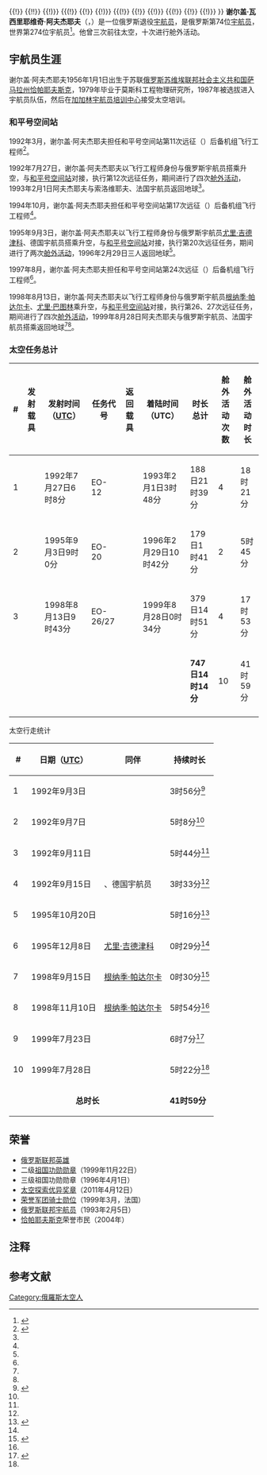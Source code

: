 {{UTC+0}}
{{Infobox astronaut
| image =Sergey Avdeev.jpg
| name          =谢尔盖·阿夫杰耶夫
| type          =宇航员
| nationality   ={{flag|Russia}}
| birth_date    ={{Birth date and age|1956|1|1|df=y}}
| birth_place   =[[苏联|苏联]][[俄罗斯苏维埃联邦社会主义共和国|俄罗斯苏维埃联邦社会主义共和国]][[萨马拉州|萨马拉州]][[恰帕耶夫斯克|恰帕耶夫斯克]]
| occupation    =工程师
|eva1           =10
|eva2           =41时59分
| selection     =1987年
| time          =747日14时14分
| mission       ={{le|联盟TM-15|Soyuz TM-15}}（EO-12）<br/>{{le|联盟TM-22|Soyuz TM-22}}（EO-20）<br/>{{le|联盟TM-28|Soyuz TM-28}}/{{le|联盟TM-29|Soyuz TM-29}}（EO-26/27）
| insignia      =[[File:Soyuz_TM-15_patch.png|40px]] [[File:Soyuz_TM-22_patch.png|40px]] [[File:Soyuz_TM-28_patch.jpg|40px]] [[File:Soyuz_TM-29_logo_SVG.svg|35px]]
| rank   = 
| awards        ={{俄罗斯联邦英雄}} 
{{(!}}
{{!}} {{二级祖国功勋勋章}} {{!!}} {{三级祖国功勋勋章}} 
{{!)}}
{{(!}}
{{!}} {{太空探索优异奖章}}
{{!)}}
{{(!}}
{{!}}  {{法国荣誉军团勋章}}
{{!)}}
{{(!}}
{{!}}{{俄罗斯联邦宇航员徽章}}
{{!)}}
}}
'''谢尔盖·瓦西里耶维奇·阿夫杰耶夫'''（{{lang-ru|Серге́й Васи́льевич Авде́ев|Sergei Vasilyevich Avdeyev}}，{{bd|1956年|1月1日|}}）是一位俄罗斯退役[[宇航员|宇航员]]，是俄罗斯第74位[[宇航员|宇航员]]，世界第274位宇航员<ref>{{cite web |title=Позывные космонавтов |url=http://www.gctc.ru/main.php?id=156 |publisher=GCTC |language=ru |accessdate=2021-03-05 |archive-date=2019-04-21 |archive-url=https://web.archive.org/web/20190421055051/http://www.gctc.ru/main.php?id=156 |dead-url=no }}</ref>。他曾三次前往太空，十次进行舱外活动。
==宇航员生涯==
谢尔盖·阿夫杰耶夫1956年1月1日出生于苏联[[俄罗斯苏维埃联邦社会主义共和国|俄罗斯苏维埃联邦社会主义共和国]][[萨马拉州|萨马拉州]][[恰帕耶夫斯克|恰帕耶夫斯克]]，1979年毕业于莫斯科工程物理研究所{{notetag|今{{link-ru|国立核能研究大学|Национальный исследовательский ядерный университет «МИФИ»}}。}}，1987年被选拔进入宇航员队伍，然后在[[加加林宇航员培训中心|加加林宇航员培训中心]]接受太空培训。

===和平号空间站===

1992年3月，谢尔盖·阿夫杰耶夫担任和平号空间站第11次远征（{{le|联盟TM-14|Soyuz TM-14}}）后备机组飞行工程师<ref name="avdeyev">{{cite web|title=Cosmonaut Biography: Sergei Avdeyev|url=http://www.spacefacts.de/bios/cosmonauts/english/avdeyev_sergei.htm|publisher=SPACE FACTS|language=en|date=2018-04-19|accessdate=2021-03-05|archive-date=2018-12-15|archive-url=https://web.archive.org/web/20181215175356/http://www.spacefacts.de/bios/cosmonauts/english/avdeyev_sergei.htm|dead-url=no}}</ref>。

1992年7月27日，谢尔盖·阿夫杰耶夫以飞行工程师身份与俄罗斯宇航员{{le|阿纳托利·索洛维耶夫|Anatoly Solovyev}}搭乘{{le|联盟TM-15|Soyuz TM-15}}升空，与[[和平号空间站|和平号空间站]]对接，执行第12次远征任务，期间进行了四次[[舱外活动|舱外活动]]，1993年2月1日阿夫杰耶夫与索洛维耶夫、法国宇航员{{le|米歇尔·托尼尼|Michel Tognini}}返回地球<ref name="eo12"/>。

1994年10月，谢尔盖·阿夫杰耶夫担任和平号空间站第17次远征（{{le|联盟TM-20|Soyuz TM-20}}）后备机组飞行工程师<ref name="avdeyev"/>。

1995年9月3日，谢尔盖·阿夫杰耶夫以飞行工程师身份与俄罗斯宇航员[[尤里·吉德津科|尤里·吉德津科]]、德国宇航员{{le|托马斯·赖特尔|Thomas Reiter}}搭乘{{le|联盟TM-22|Soyuz TM-22}}升空，与[[和平号空间站|和平号空间站]]对接，执行第20次远征任务，期间进行了两次[[舱外活动|舱外活动]]，1996年2月29日三人返回地球<ref name="eo20"/>。

1997年8月，谢尔盖·阿夫杰耶夫担任和平号空间站第24次远征（{{le|联盟TM-26|Soyuz TM-26}}）后备机组飞行工程师<ref name="avdeyev"/>。

1998年8月13日，谢尔盖·阿夫杰耶夫以飞行工程师身份与俄罗斯宇航员[[根纳季·帕达尔卡|根纳季·帕达尔卡]]、[[尤里·米哈伊洛维奇·巴图林|尤里·巴图林]]乘{{le|联盟TM-28|Soyuz TM-28}}升空，与[[和平号空间站|和平号空间站]]对接，执行第26、27次远征任务，期间进行了四次[[舱外活动|舱外活动]]{{notetag|其中EO-26、EO-27各两次。}}，1999年8月28日阿夫杰耶夫与俄罗斯宇航员{{le|维克多·阿法纳西耶夫|Viktor Afanasyev (cosmonaut)}}、法国宇航员{{le|让-皮埃尔·艾涅尔|Jean-Pierre Haigneré}}搭乘{{le|联盟TM-29|Soyuz TM-29}}返回地球<ref name="eo26"/><ref name="eo27"/>。
===太空任务总计===
{| class="wikitable"
! # !! 发射载具!! 发射时间（[[协调世界时|UTC]]） !! 任务代号 !! 返回载具 !! 着陆时间（UTC）!! 时长总计 !! 舱外活动次数 !! 舱外活动时长
|-
| 1 || {{le|联盟TM-15|Soyuz TM-15}}|| 1992年7月27日6时8分 ||EO-12||{{le|联盟TM-15|Soyuz TM-15}}||1993年2月1日3时48分 || 188日21时39分 ||4||18时21分
|-
| 2 || {{le|联盟TM-22|Soyuz TM-22}}|| 1995年9月3日9时0分 ||EO-20 ||{{le|联盟TM-22|Soyuz TM-22}}||1996年2月29日10时42分 || 179日1时41分 ||2||5时45分
|-
| 3 || {{le|联盟TM-28|Soyuz TM-28}}|| 1998年8月13日9时43分 ||EO-26/27||{{le|联盟TM-29|Soyuz TM-29}}||1999年8月28日0时34分 || 379日14时51分 ||4||17时53分
|-
| colspan=6 | || '''747日14时14分'''||10||41时59分
|-
|}
;太空行走统计
{| class="wikitable" style="margin: 1em auto 1em auto;"
|-
! #
!日期（[[UTC|UTC]]）
!同伴
!持续时长
|-
| 1
| 1992年9月3日
| {{flagicon|RUS}} {{le|阿纳托利·索洛维耶夫|Anatoly Solovyev}}
| 3时56分<ref name="eo12">{{cite web|title=Mir: Expedition 12|url=http://www.spacefacts.de/mir/english/mir-12.htm|publisher=SPACE FACTS|language=en|date=2020-04-29|accessdate=2021-03-05|archive-date=2020-11-01|archive-url=https://web.archive.org/web/20201101173209/http://www.spacefacts.de/mir/english/mir-12.htm|dead-url=no}}</ref>
|-
| 2
| 1992年9月7日
| {{flagicon|RUS}} {{le|阿纳托利·索洛维耶夫|Anatoly Solovyev}}
| 5时8分<ref name="eo12"/>
|-
| 3
| 1992年9月11日
| {{flagicon|RUS}} {{le|阿纳托利·索洛维耶夫|Anatoly Solovyev}}
| 5时44分<ref name="eo12"/>
|-
| 4
| 1992年9月15日
| {{flagicon|RUS}} {{le|阿纳托利·索洛维耶夫|Anatoly Solovyev}}、德国宇航员
| 3时33分<ref name="eo12"/>
|-
| 5
| 1995年10月20日
| {{flagicon|GER}} {{le|托马斯·赖特尔|Thomas Reiter}}
| 5时16分<ref name="eo20">{{cite web|title=Mir: Expedition 20|url=http://www.spacefacts.de/mir/english/mir-20.htm|publisher=SPACE FACTS|language=en|date=2020-04-29|accessdate=2021-03-05|archive-date=2020-10-27|archive-url=https://web.archive.org/web/20201027011317/http://www.spacefacts.de/mir/english/mir-20.htm|dead-url=no}}</ref>
|-
| 6
| 1995年12月8日
| {{flagicon|RUS}} [[尤里·吉德津科|尤里·吉德津科]]
| 0时29分<ref name="eo20"/>
|-
| 7
| 1998年9月15日
| {{flagicon|RUS}} [[根纳季·帕达尔卡|根纳季·帕达尔卡]] 
| 0时30分<ref name="eo26">{{cite web|title=Mir: Expedition 26|url=http://www.spacefacts.de/mir/english/mir-26.htm|publisher=SPACE FACTS|language=en|date=2020-04-29|accessdate=2021-03-05|archive-date=2020-10-30|archive-url=https://web.archive.org/web/20201030011916/http://www.spacefacts.de/mir/english/mir-26.htm|dead-url=no}}</ref>
|-
| 8
| 1998年11月10日
| {{flagicon|RUS}} [[根纳季·帕达尔卡|根纳季·帕达尔卡]] 
| 5时54分<ref name="eo26"/>
|-
| 9
| 1999年7月23日
| {{flagicon|RUS}} {{le|维克多·阿法纳西耶夫|Viktor Afanasyev (cosmonaut)}}
| 6时7分<ref name="eo27">{{cite web|title=Mir: Expedition 27|url=http://www.spacefacts.de/mir/english/mir-27.htm|publisher=SPACE FACTS|language=en|date=2020-04-29|accessdate=2021-03-05|archive-date=2020-10-29|archive-url=https://web.archive.org/web/20201029164435/http://www.spacefacts.de/mir/english/mir-27.htm|dead-url=no}}</ref>
|-
| 10
| 1999年7月28日
| {{flagicon|RUS}} {{le|维克多·阿法纳西耶夫|Viktor Afanasyev (cosmonaut)}}
| 5时22分<ref name="eo27"/>
|-
| colspan="3" |<center>'''总时长'''</center>
| '''41时59分'''
|}
==荣誉==
*[[俄罗斯联邦英雄|俄罗斯联邦英雄]]
*二级[[祖国功勋勋章|祖国功勋勋章]]（1999年11月22日）
*三级祖国功勋勋章（1996年4月1日）
*[[太空探索优异奖章|太空探索优异奖章]]（2011年4月12日）
*[[法国荣誉军团勋章|荣誉军团骑士勋位]]（1999年3月，法国）
*[[俄罗斯联邦宇航员|俄罗斯联邦宇航员]]（1993年2月5日）
*[[恰帕耶夫斯克|恰帕耶夫斯克]]荣誉市民（2004年）
==注释==
{{notefoot}}
==参考文献==
{{Reflist|2}}
{{俄罗斯联邦宇航员}}
{{Authority control}}
{{DEFAULTSORT:Avdeyev, Sergei}}
[[Category:俄羅斯太空人|Category:俄羅斯太空人]]